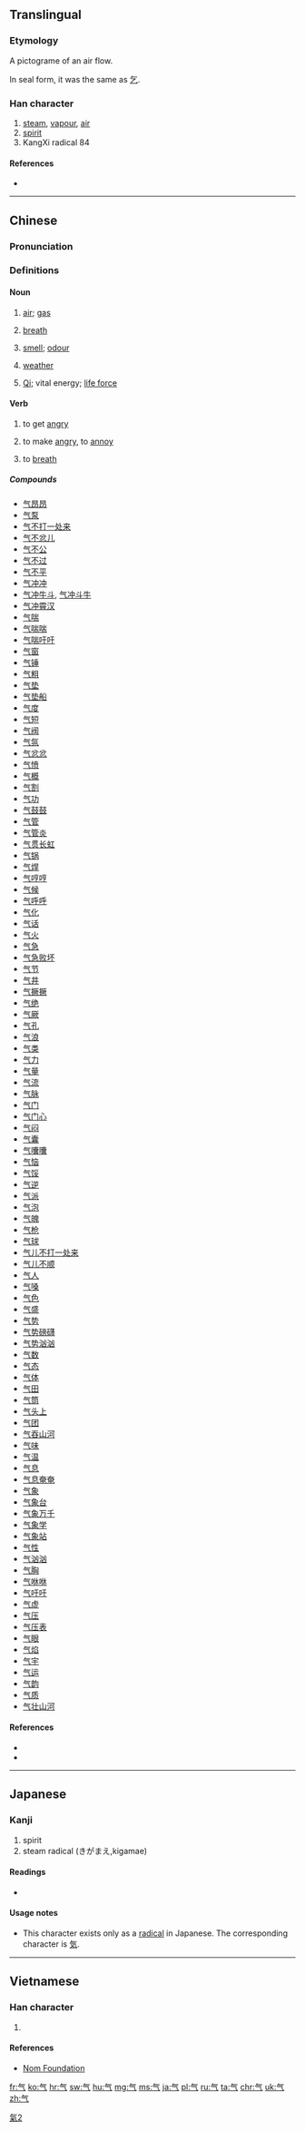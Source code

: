 {{also|氣|気|炁}}
==Translingual==
{{stroke order|type=bw}}
{{stroke order|type=animate}}

===Etymology===
{{Han etyl}}

{{liushu|p|rs=气00}}

A pictograme of an air flow.

In seal form, it was the same as [[乞]].

===Han character===
{{Han char|rn=84|rad=气|as=00|sn=4|four=8001<sub>7</sub>|canj=人一弓 (OMN), X人一弓 (XOMN)}}

# [[steam]], [[vapour]], [[air]]
# [[spirit]]
# KangXi radical 84

====References====
* {{Han ref|kx=0599.030|dkj=17043|dj=0990.140|hdz=32010.010|uh=6C14|ud=27668|bh=C961|bd=51553}}

----

==Chinese==
{{zh-hanzi-box|气|[[氣]]}}

===Pronunciation===
{{zh-pron
|m=qì,xì
|c=hei3
|h=pfs=hì, khi
|mn=khùi/khì
|mn_note=khùi - vernacular, khì - literary
|w=
|mc=y
|oc=
|ma=Zh-qì.ogg
|cat=n
}}

===Definitions===
{{zh-pos}}

{{wikipedia|Qi|Qi, life force in Chinese culture|lang=en}}

====Noun====
{{zh-noun|s}}

# {{context|Intermediate Mandarin|lang=cmn}} [[air]]; [[gas]]
#: {{zh-usex|出去 透 透 气！|Go out to breath fresh air!|link=y}}
#: {{zh-usex|轮胎 漏 气 了。| The tire leaks air.|link=y}}
#: {{zh-usex|天然气|natural gas|link=y}}
# {{context|Intermediate Mandarin|lang=cmn}} [[breath]]
#: {{zh-usex|喘不过气 来|to be out of breath|link=y}}
#: {{zh-usex|我 会 战斗 到 最后 一 口 '''气'''。|I will fight to my last breath.|link=y}}
# [[smell]]; [[odour]]
#: {{zh-usex|把 厨 炊 的 烟火 '''气''' 从 衣服 上去 掉 是 很 难 的。|It is difficult to remove the '''smell''' of cooking from clothes.}}
#: {{zh-usex|气味|smell|link=y}}
# [[weather]]
#: {{zh-usex|天气|weather|link=y}}
# {{context|Chinese philosophy|lang=cmn}} [[w:Qi|Qi]]; vital energy; [[life force]] 

====Verb====
{{zh-verb|s}}

# {{context|Elementary Mandarin|lang=cmn}} to get [[angry]]
#: {{zh-usex|生气|to get angry|link=y}}
# to make [[angry]], to [[annoy]]
#: {{zh-usex|别 '''气''' 我!|Don't '''annoy''' me!|link=y}}
# to [[breath]]

=====Compounds=====
{{der-top}}
* [[气昂昂]]
* [[气泵]]
* [[气不打一处来]]
* [[气不忿儿]]
* [[气不公]]
* [[气不过]]
* [[气不平]]
* [[气冲冲]]
* [[气冲牛斗]], [[气冲斗牛]]
* [[气冲霄汉]]
* [[气喘]]
* [[气喘喘]]
* [[气喘吁吁]]
* [[气窗]]
* [[气锤]]
* [[气粗]]
* [[气垫]]
* [[气垫船]]
* [[气度]]
* [[气短]]
* [[气阀]]
* [[气氛]]
* [[气忿忿]]
* [[气愤]]
* [[气概]]
* [[气割]]
* [[气功]]
* [[气鼓鼓]]
* [[气管]]
* [[气管炎]]
* [[气贯长虹]]
* [[气锅]]
* [[气焊]]
* [[气哼哼]]
* [[气候]]
* [[气呼呼]]
* [[气化]]
* [[气话]]
* [[气火]]
* [[气急]]
* [[气急败坏]]
* [[气节]]
* [[气井]]
* [[气撅撅]]
* [[气绝]]
* [[气厥]]
* [[气孔]]
* [[气浪]]
* [[气类]]
* [[气力]]
* [[气量]]
* [[气流]]
* [[气脉]]
* [[气门]]
* [[气门心]]
* [[气闷]]
* [[气囊]]
* [[气囔囔]]
* [[气恼]]
* [[气馁]]
* [[气逆]]
* [[气派]]
* [[气泡]]
* [[气魄]]
* [[气枪]]
* [[气球]]
* [[气儿不打一处来]]
* [[气儿不顺]]
* [[气人]]
* [[气嗓]]
* [[气色]]
* [[气盛]]
* [[气势]]
* [[气势磅礴]]
* [[气势汹汹]]
* [[气数]]
* [[气态]]
* [[气体]]
* [[气田]]
* [[气筒]]
* [[气头上]]
* [[气团]]
* [[气吞山河]]
* [[气味]]
* [[气温]]
* [[气息]]
* [[气息奄奄]]
* [[气象]]
* [[气象台]]
* [[气象万千]]
* [[气象学]]
* [[气象站]]
* [[气性]]
* [[气汹汹]]
* [[气胸]]
* [[气咻咻]]
* [[气吁吁]]
* [[气虚]]
* [[气压]]
* [[气压表]]
* [[气眼]]
* [[气焰]]
* [[气宇]]
* [[气运]]
* [[气韵]]
* [[气质]]
* [[气壮山河]]
{{der-bottom}}

====References====
* {{cite web
| url = http://www.mdbg.net/chindict/chindict.php?page=worddict&wdrst=0&wdqb=气
| title = 气
| work = MDBG English to Chinese dictionary ( Based on CC-CEDICT )
| language = Mandarin/English
| accessdate = 2014-02-17}}
* {{cite web
| url = http://www.jukuu.com/index.php
| title = Jukuu
| work = Jukuu
| language = Mandarin/English}}

----

==Japanese==

===Kanji===
{{ja-kanji|grade=r|rs=气0}}

# spirit
# steam radical (きがまえ,kigamae)  

====Readings====
* {{ja-readings|on=[[き]] (ki), [[け]] (ke)|kun=[[いき]] (iki)}}

====Usage notes====
* This character exists only as a [[Index:Chinese radical/气|radical]] in Japanese.  The corresponding character is [[気]].

----

==Vietnamese==

===Han character===
{{vi-readings|rs=气00| hanviet = khí}}

# {{defn|lang=vi|sort=气00}}

====References====
*[http://nomfoundation.org/common/nom_details.php?codepoint=6c14 Nom Foundation]

[[Category:CJKV characters simplified differently in Japan and China|氣2]]

[[fr:气]]
[[ko:气]]
[[hr:气]]
[[sw:气]]
[[hu:气]]
[[mg:气]]
[[ms:气]]
[[ja:气]]
[[pl:气]]
[[ru:气]]
[[ta:气]]
[[chr:气]]
[[uk:气]]
[[zh:气]]